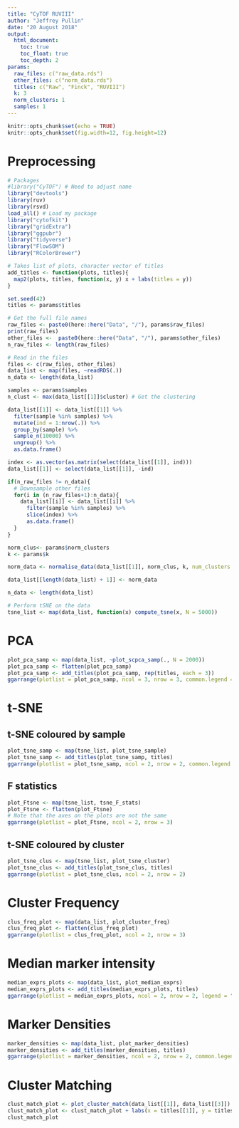 ```yaml
---
title: "CyTOF RUVIII"
author: "Jeffrey Pullin"
date: "20 August 2018"
output: 
  html_document:
    toc: true
    toc_float: true
    toc_depth: 2
params: 
  raw_files: c("raw_data.rds")
  other_files: c("norm_data.rds")
  titles: c("Raw", "Finck", "RUVIII")
  k: 3
  norm_clusters: 1
  samples: 1
---
```


```r
knitr::opts_chunk$set(echo = TRUE)
knitr::opts_chunk$set(fig.width=12, fig.height=12) 
```

# Preprocessing

```r
# Packages
#library("CyTOF") # Need to adjust name
library("devtools")
library(ruv)
library(rsvd)
load_all() # Load my package
library("cytofkit")
library("gridExtra")
library("ggpubr")
library("tidyverse")
library("FlowSOM")
library("RColorBrewer")
```

```r
# Takes list of plots, character vector of titles
add_titles <- function(plots, titles){
  map2(plots, titles, function(x, y) x + labs(titles = y))
}
```

```r
set.seed(42)
titles <- params$titles
```

```r
# Get the full file names
raw_files <- paste0(here::here("Data", "/"), params$raw_files)
print(raw_files)
other_files <-  paste0(here::here("Data", "/"), params$other_files)
n_raw_files <- length(raw_files)

# Read in the files
files <- c(raw_files, other_files)
data_list <- map(files, ~readRDS(.))
n_data <- length(data_list)
```

```r
samples <- params$samples
n_clust <- max(data_list[[1]]$cluster) # Get the clustering 

data_list[[1]] <- data_list[[1]] %>%
  filter(sample %in% samples) %>% 
  mutate(ind = 1:nrow(.)) %>% 
  group_by(sample) %>% 
  sample_n(10000) %>% 
  ungroup() %>% 
  as.data.frame()

index <- as.vector(as.matrix(select(data_list[[1]], ind)))
data_list[[1]] <- select(data_list[[1]], -ind)

if(n_raw_files != n_data){
  # Downsample other files
  for(i in (n_raw_files+1):n_data){
    data_list[[i]] <- data_list[[i]] %>%
      filter(sample %in% samples) %>% 
      slice(index) %>% 
      as.data.frame()
  }
}
```

```r
norm_clus<- params$norm_clusters
k <- params$k

norm_data <- normalise_data(data_list[[1]], norm_clus, k, num_clusters = n_clust)

data_list[[length(data_list) + 1]] <- norm_data

n_data <- length(data_list)
```

```r
# Perform tSNE on the data
tsne_list <- map(data_list, function(x) compute_tsne(x, N = 5000))
```

# PCA

```r
plot_pca_samp <- map(data_list, ~plot_scpca_samp(., N = 2000))
plot_pca_samp <- flatten(plot_pca_samp)
plot_pca_samp <- add_titles(plot_pca_samp, rep(titles, each = 3))
ggarrange(plotlist = plot_pca_samp, ncol = 3, nrow = 3, common.legend = TRUE, legend = "right")
```

# t-SNE

## t-SNE coloured by sample
```r
plot_tsne_samp <- map(tsne_list, plot_tsne_sample)
plot_tsne_samp <- add_titles(plot_tsne_samp, titles)
ggarrange(plotlist = plot_tsne_samp, ncol = 2, nrow = 2, common.legend = TRUE, legend = "right")
```

## F statistics

```r
plot_Ftsne <- map(tsne_list, tsne_F_stats)
plot_Ftsne <- flatten(plot_Ftsne)
# Note that the axes on the plots are not the same
ggarrange(plotlist = plot_Ftsne, ncol = 2, nrow = 3)
```

## t-SNE coloured by cluster

```r
plot_tsne_clus <- map(tsne_list, plot_tsne_cluster)
plot_tsne_clus <- add_titles(plot_tsne_clus, titles)
ggarrange(plotlist = plot_tsne_clus, ncol = 2, nrow = 2)
```

# Cluster Frequency

```r
clus_freq_plot <- map(data_list, plot_cluster_freq)
clus_freq_plot <- flatten(clus_freq_plot)
ggarrange(plotlist = clus_freq_plot, ncol = 2, nrow = 3)
```

# Median marker intensity

```r
median_exprs_plots <- map(data_list, plot_median_exprs)
median_exprs_plots <- add_titles(median_exprs_plots, titles)
ggarrange(plotlist = median_exprs_plots, ncol = 2, nrow = 2, legend = "bottom")
```

# Marker Densities

```r
marker_densities <- map(data_list, plot_marker_densities)
marker_densities <- add_titles(marker_densities, titles)
ggarrange(plotlist = marker_densities, ncol = 2, nrow = 2, common.legend = TRUE, legend = "bottom")
```

# Cluster Matching

```r
clust_match_plot <- plot_cluster_match(data_list[[1]], data_list[[3]])
clust_match_plot <- clust_match_plot + labs(x = titles[[1]], y = titles[[3]])
clust_match_plot
```
